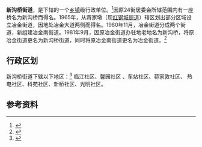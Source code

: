 {{中国乡级行政区|42/01/07/003/000
| 景观照片文件名=新沟桥街道建设五路.jpg
| 景观照片描述=新沟桥街道建设五路
| 位置图文件名={{武汉市青山区行政区划图}}
| 位置图描述=新沟桥街道地理位置
}}
'''新沟桥街道'''，是{{PRC admin/fullname|42/01/07/003/000|3}}下辖的一个[[乡镇|乡镇]]级行政单位。<ref>{{PRC admin/ref sgc|{{PRC admin/parent|42/01/07/003/000}}}}</ref>因原24街居委会所辖范围内有一座桥名为新沟桥而得名。1965年，从蒋家墩（现[[红钢城街道|红钢城街道]]）辖区划出部分区域设立冶金街道，因地处冶金大道两侧而得名。1980年11月，冶金街道分成两个街道，新组建冶金南街道。1981年9月，因原冶金街道办驻地老地名为新沟桥，将原冶金街道更名为新沟桥街道，同时将原冶金南街道更名为冶金街道。<ref>{{cite web|language=zh-hans|publisher=行政区划网|title=新沟桥街道|url=http://www.xzqh.org/html/show/hb/37067.html|date=2014-07-07|accessdate=2019-06-14|archive-date=2020-06-14|archive-url=https://web.archive.org/web/20200614153444/http://xzqh.org/html/show/hb/37067.html|dead-url=no}}</ref>

== 行政区划 ==

新沟桥街道下辖以下地区：<ref>{{PRC admin/ref sgc|42/01/07/003/000}}</ref>
临江社区、馨园社区	、车站社区、蒋家敦社区、	热电社区、科苑社区、新桥社区、光明社区。

== 参考资料 ==

{{reflist}}

{{行政区划小作品}}
{{PRC admin/navcat|42/01/07/003/000}}